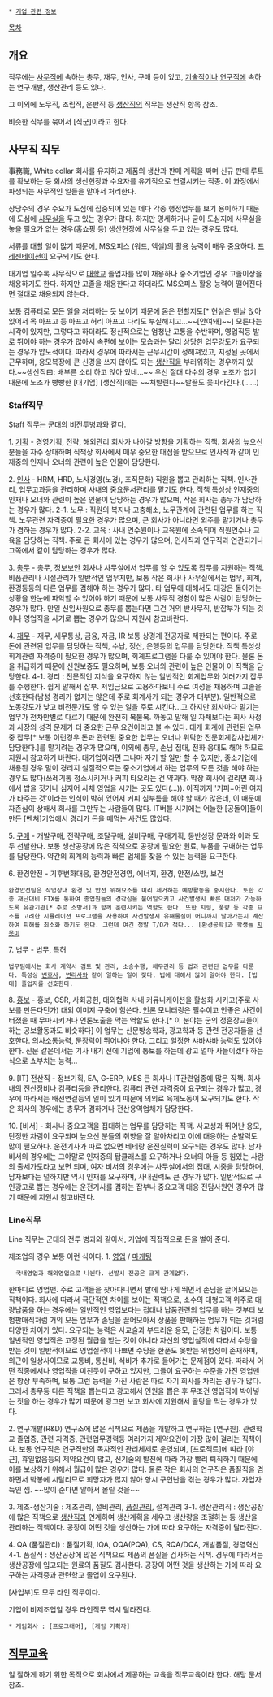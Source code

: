  * [[기업 관련 정보]]

[[목차]]

== 개요 ==
직무에는 [[사무직]]에 속하는 총무, 재무, 인사, 구매 등이 있고, [[기술직]]이나 [[연구직]]에 속하는 연구개발, 생산관리 등도 있다.

그 이외에 노무직, 조립직, 운반직 등 [[생산직]]의 직무는 생산직 항목 참조.

비슷한 직무를 묶어서 [직군]이라고 한다.
== 사무직 직무 ==
事務職, White collar
회사를 유지하고 제품의 생산과 판매 계획을 짜며 신규 판매 루트를 확보하는 등 회사의 생산현장과 수요자를 유기적으로 연결시키는 직종. 이 과정에서 파생되는 사무적인 일들을 맡아서 처리한다.

상당수의 경우 수요가 도심에 집중되어 있는 데다 각종 행정업무를 보기 용이하기 때문에 도심에 [[사무실]]을 두고 있는 경우가 많다. 하지만 영세하거나 굳이 도심지에 사무실을 놓을 필요가 없는 경우(홈쇼핑 등) 생산현장에 사무실을 두고 있는 경우도 많다.

서류를 대할 일이 많기 때문에, MS오피스 (워드, 엑셀)의 활용 능력이 매우 중요하다. [[프레젠테이션]]이 요구되기도 한다.

대기업 일수록 사무직으로 [[대학교]] 졸업자를 많이 채용하나 중소기업인 경우 고졸이상을 채용하기도 한다. 하지만 고졸을 채용한다고 하더라도 MS오피스 활용 능력이 떨어진다면 절대로 채용되지 않는다.

보통 컴퓨터로 모든 일을 처리하는 듯 보이기 때문에 몸은 편할지도[* 현실은 맨날 앉아 있어서 목 아프고 등 아프고 허리 아프고 다리도 부실해지고...~~[안여돼]~~] 모른다는 시각이 있지만, 그렇다고 하더라도 정신적으로는 엄청난 고통을 수반하며, 영업직등 발로 뛰어야 하는 경우가 많아서 속편해 보이는 모습과는 달리 상당한 업무강도가 요구되는 경우가 압도적이다. 따라서 경우에 따라서는 근무시간이 정해져있고, 지정된 곳에서 근무하며, 용모복장에 큰 신경을 쓰지 않아도 되는 [[생산직]]을 부러워하는 경우까지 있다.~~생산직曰: 배부른 소리 하고 앉아 있네...~~ 우선 절대 다수의 경우 노조가 없기 때문에 노조가 빵빵한 [대기업] [생산직]에는 ~~쳐발린다~~발끝도 못따라간다.(......)

=== Staff직무 ===
Staff 직무는 군대의 비전투병과와 같다.

1. [[기획]] - 경영기획, 전략, 해외관리
회사가 나아갈 방향을 기획하는 직책. 회사의 높으신 분들을 자주 상대하며 직책상 회사에서 매우 중요한 대접을 받으므로 인사직과 같이 인재중의 인재나 오너와 관련이 높은 인물이 담당한다.

2. [[인사]] - HRM, HRD, 노사경영(노경), 조직문화)
직원을 뽑고 관리하는 직책. 인사관리, 업무고과등을 관리하며 사내의 중요문서관리를 맡기도 한다. 직책 특성상 인재중의 인재나 오너와 관련이 높은 인물이 담당하는 경우가 많으며, 작은 회사는 총무가 담당하는 경우가 많다.
2-1. 노무 : 직원의 복지나 고충해소, 노무관계에 관련된 업무를 하는 직책. 노무관련 자격증이 필요한 경우가 많으며, 큰 회사가 아니라면 외주를 맡기거나 총무가 겸하는 경우가 많다.
2-2. 교육 : 사내 연수원이나 교육원에 소속되어 직원연수나 교육을 담당하는 직책. 주로 큰 회사에 있는 경우가 많으며, 인사직과 연구직과 연관되거나 그쪽에서 같이 담당하는 경우가 많다. 

3. [[총무]] - 총무, 정보보안
회사나 사무실에서 업무를 할 수 있도록 잡무를 지원하는 직책. 비품관리나 시설관리가 일반적인 업무지만, 보통 작은 회사나 사무실에서는 법무, 회계, 환경등등의 다른 업무를 겸해야 하는 경우가 많다. 타 업무에 대해서도 대강은 돌아가는 상황을 한눈에 파악할 수 있어야 하기 때문에 보통 사무직 경험이 많은 사람이 담당하는 경우가 많다. 만일 신입사원으로 총무를 뽑는다면 그건 거의 반사무직, 반잡부가 되는 것이나 영업직을 사기로 뽑는 경우가 많으니 지원시 참고바란다.

4. [[재무]] - 재무, 세무통상, 금융, 자금, IR
보통 상경계 전공자로 제한되는 편이다. 주로 돈에 관련된 업무를 담당하는 직책, 수납, 정산, 은행등의 업무를 담당한다. 직책 특성상 회계관련 자격증이 필요한 경우가 많으며, 회계프로그램을 다룰 수 있어야 한다. 물론 돈을 취급하기 때문에 신원보증도 필요하며, 보통 오너와 관련이 높은 인물이 이 직책을 담당한다.
4-1. 경리 : 전문적인 지식을 요구하지 않는 일반적인 회계업무와 여러가지 잡무를 수행한다. 쉽게 말해서 잡부. 저임금으로 고용하다보니 주로 여성을 채용하며 고졸을 선호한다(남성 경리가 없지는 않은데 주로 회계사가 되는 경우가 대부분). 일반적으로 노동강도가 낮고 비전문가도 할 수 있는 일을 주로 시킨다…고 하지만 회사마다 맡기는 업무가 천차만별로 다르기 때문에 완전히 복불복. 까놓고 말해 일 자체보다는 회사 사정과 사장의 성격 문제가 더 중요한 근무 요건이라고 볼 수 있다. 대개 회계에 관련된 업무 중 잡무[* 보통 이런경우 돈과 관련된 중요한 업무는 오너나 위탁한 전문회계감사업체가 담당한다.]를 맡기려는 경우가 많으며, 이외에 총무, 손님 접대, 전화 응대도 해야 하므로 지원시 참고하기 바란다. 대기업이라면 그나마 자기 할 일만 할 수 있지만, 중소기업에 채용된 경우 말이 경리지 실질적으로는 중소기업에서 하는 업무의 모든 것을 해야 하는 경우도 많다(쓰레기통 청소시키거나 커피 타오라는 건 약과다. 막장 회사에 걸리면 회사에서 밥을 짓거나 심지어 사채 영업을 시키는 곳도 있다(…)). 아직까지 '커피=어린 여자가 타주는 것'이라는 인식이 박혀 있어서 커피 심부름을 해야 할 때가 많은데, 이 때문에 자존심이 상해서 회사를 그만두는 사람들이 많다. IT버블 시기에는 어눌한 [공돌이]들이 만든 [벤쳐]기업에서 경리가 돈을 떼먹는 사건도 많았다.

5. [[구매]] - 개발구매, 전략구매, 조달구매, 설비구매, 구매기획, 동반성장
문과와 이과 모두 선발한다. 보통 생산공장에 많은 직책으로 공장에 필요한 원료, 부품을 구매하는 업무를 담당한다. 약간의 회계의 능력과 빠른 업체를 찾을 수 있는 능력을 요구한다.

6. 환경안전 - 기후변화대응, 환경안전경영, 에너지, 환경, 안전/소방, 보건
 환경안전팀은 작업장내 환경 및 안전 위해요소를 미리 제거하는 예방활동을 중시한다. 또한 각종 재난대비 FTX를 통하여 종업원들의 경각심을 불어일으키고 사건발생시 빠른 대처가 가능하도록 유관기관[* 주로 소방서]과 함께 훈련시키는 역할도 한다. 또한 지형, 풍향 등 각종 요소를 고려한 시뮬레이션 프로그램을 사용하여 사건발생시 유해물질이 어디까지 날아가는지 계산하여 피해를 최소화 하기도 한다. 그런데 여긴 정말 T/O가 적다... [환경공학]과 학생들 [[지못미]]

7. 법무 - 법무, 특허
 법무팀에서는 회사 계약서 검토 및 관리, 소송수행, 채무관리 등 법과 관련된 업무를 다룬다. 특성상 [[변호사]], [[변리사]]와 같이 일하는 일이 잦다. 법에 대해서 많이 알아야 한다. [법대] 졸업자를 선호한다. 

8. [[홍보]] - 홍보, CSR, 사회공헌, 대외협력
사내 커뮤니케이션을 활성화 시키고(주로 사보를 만든다던가) 대외 이미지 구축에 힘쓴다. [[언론]] 모니터링은 필수이고 안좋은 사건이 터졌을 때 무마시키거나 언론노출을 막는 역할도 한다.[* 이 분야는 군의 정훈장교들이 하는 공보활동과도 비슷하다] 이 업무는 신문방송학과, 광고학과 등 관련 전공자들을 선호한다. 의사소통능력, 문장력이 뛰어나야 한다. 그리고 일정한 샤바샤바 능력도 있어야 한다. 신문 같은데서는 기사 내기 전에 기업에 통보를 하는데 광고 얼마 사들이겠다 하는 식으로 쇼부치는 능력...

9. [IT] 전산직 - 정보기획, EA, G-ERP, MES
큰 회사나 IT관련업종에 많은 직책. 회사내의 전산장비나 컴퓨터등을 관리한다. 컴퓨터 관련 자격증이 요구되는 경우가 많고, 경우에 따라서는 배선연결등의 일이 있기 때문에 의외로 육체노동이 요구되기도 한다. 작은 회사의 경우에는 총무가 겸하거나 전산용역업체가 담당한다.

10. [비서] - 회사나 중요고객을 접대하는 업무를 담당하는 직책. 사교성과 뛰어난 용모, 단정한 차림이 요구되며 높으신 분들의 취향을 잘 알아차리고 이에 대응하는 순발력도 많이 필요하다. 운전기사가 따로 없으면 베테랑 운전실력이 요구되는 경우도 많다. 남자 비서의 경우에는 그야말로 인재중의 탑클래스를 요구하거나 오너의 아들 등 힘있는 사람의 출세가도라고 보면 되며, 여자 비서의 경우에는 사무실에서의 접대, 시중을 담당하며, 남자보다는 덜하지만 역시 인재를 요구하며, 사내권력도 큰 경우가 많다. 일반적으로 구인광고로 뽑는 경우에는 운전기사를 겸하는 잡부나 중요고객 대응 전담사원인 경우가 많기 때문에 지원시 참고바란다.

=== Line직무 ===
Line 직무는 군대의 전투 병과와 같아서, 기업에 직접적으로 돈을 벌어 준다.

제조업의 경우 보통 이런 식이다.
1. [[영업]] / [[마케팅]]
   국내영업과 해외영업으로 나뉜다. 선발시 전공은 크게 관계없다. 
한마디로 영업맨. 주로 고객들을 찾아다니면서 발에 땀나게 뛰면서 손님을 끌어모으는 직책이다. 회사에 따라서 극단적인 차이를 보이는 직책으로, 소수의 대형고객 위주로 대량납품을 하는 경우에는 일반적인 영업보다는 접대나 납품관련의 업무를 하는 것부터 보험판매직처럼 거의 모든 업무가 손님을 끌어모아서 상품을 판매하는 업무가 되는 것처럼 다양한 차이가 있다. 요구되는 능력은 사교술과 부드러운 용모, 단정한 차림이다. 보통 일반적인 영업직은 고정된 월급을 받는 것이 아니라 자신의 영업실적에 따라서 수당을 받는 것이 일반적이므로 영업실적이 나쁘면 수당을 한푼도 못받는 위험성이 존재하며, 외근이 일상사이므로 교통비, 통신비, 식비가 추가로 들어가는 문제점이 있다. 따라서 어떤 직종에서나 영업직을 미친듯이 구하고 있지만, 그들이 요구하는 수준을 가진 영업맨은 항상 부족하며, 보통 그런 능력을 가진 사람은 따로 자기 회사를 차리는 경우가 많다. 그래서 총무등 다른 직책을 뽑는다고 광고해서 인원을 뽑은 후 무조건 영업직에 박아넣는 짓을 하는 경우가 많기 때문에 광고만 보고 회사에 지원해서 골탕을 먹는 경우가 있다.

2. 연구개발(R&D)
연구소에 많은 직책으로 제품을 개발하고 연구하는 [연구원]. 관련학교 졸업증, 관련 자격증, 관련업무경력등 여러가지 제약요건이 가장 많이 걸리는 직책이다. 보통 연구직은 연구직만의 독자적인 관리체제로 운영되며, [프로젝트]에 따라 [야근], 휴일없음등의 제약요건이 많고, 신기술의 발전에 따라 가장 빨리 퇴직하기 때문에 이를 보상하기 위해서 월급이 많은 경우가 많다. 물론 작은 회사의 연구직은 품질직을 겸하면서 박봉에 시달리므로 희망자가 많지 않아 항시 구인난을 겪는 경우가 많다. 자업자득인 셈. ~~많이 준다면 알아서 몰릴 것을~~

3. 제조-생산기술 : 제조관리, 설비관리, [[품질관리]], 설계관리
3-1. 생산관리직 : 생산공장에 많은 직책으로 [[생산직]]과 연계하여 생산계획을 세우고 생산량을 조절하는 등 생산을 관리하는 직책이다. 공장이 어떤 것을 생산하는 가에 따라 요구하는 자격증이 달라진다.

4. QA (품질관리) : 품질기획, IQA, OQA(PQA), CS, RQA/DQA, 개발품질, 경영혁신
4-1.  품질직 : 생산공장에 많은 직책으로 제품의 품질을 검사하는 직책. 경우에 따라서는 생산공장에 입고되는 원료의 품질도 검사한다. 공장이 어떤 것을 생산하는 가에 따라 요구하는 자격증과 관련학교 졸업이 요구된다.

[사업부]도 모두 라인 직무이다.

기업이 비제조업일 경우 라인직무 역시 달라진다.
 * 게임회사 : [프로그래머], [게임 기획자]


== [[직무교육]] ==
일 잘하게 하기 위한 목적으로 회사에서 제공하는 교육을 직무교육이라 한다. 해당 문서 참조.
